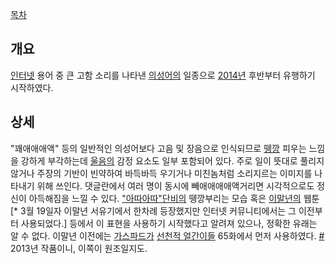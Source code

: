 [[목차]]

== 개요 ==
[[인터넷]] 용어 중 큰 고함 소리를 나타낸 [[의성어]]의 일종으로 [[2014년]] 후반부터 유행하기 시작하였다.

== 상세 ==
"꽤애애애액" 등의 일반적인 의성어보다 고음 및 장음으로 인식되므로 [[뗑깡]] 피우는 느낌을 강하게 부각하는데 [[울음]]의 감정 요소도 일부 포함되어 있다. 주로 일이 뜻대로 풀리지 않거나 주장의 기반이 빈약하여 바득바득 우기거나 미친놈처럼 소리지르는 이미지를 나타내기 위해 쓰인다. 댓글란에서 여러 명이 동시에 빼애애애애액거리면 시각적으로도 정신이 아득해짐을 느낄 수 있다.
[["아따아따"단비]]의 뗑깡부리는 모습 혹은 [[이말년]]의 웹툰[* 3월 19일자 이말년 서유기에서 한차례 등장했지만 인터넷 커뮤니티에서는 그 이전부터 사용되었다.] 등에서 이 표현을 사용하기 시작했다고 알려져 있으나, 정확한 유래는 알 수 없다.
이말년 이전에는 [[가스파드]]가 [[선천적 얼간이들]] 65화에서 먼저 사용하였다. [http://comic.naver.com/webtoon/detail.nhn?titleId=478261&no=67&weekday=thu #] 2013년 작품이니, 이쪽이 원조일지도.
